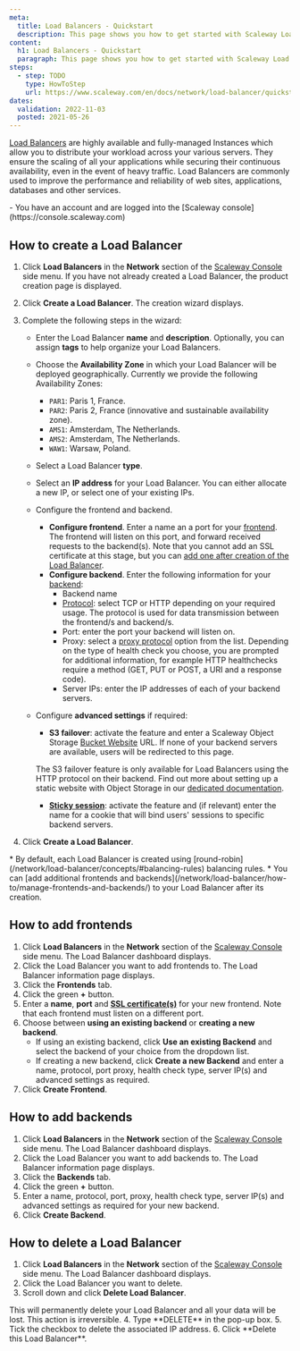 ```yaml
---
meta:
  title: Load Balancers - Quickstart
  description: This page shows you how to get started with Scaleway Load Balancers.
content:
  h1: Load Balancers - Quickstart
  paragraph: This page shows you how to get started with Scaleway Load Balancers.
steps:
  - step: TODO
    type: HowToStep
    url: https://www.scaleway.com/en/docs/network/load-balancer/quickstart
dates:
  validation: 2022-11-03
  posted: 2021-05-26
---
```


[Load Balancers](https://www.scaleway.com/en/load-balancer/) are highly available and fully-managed Instances which allow you to distribute your workload across your various servers. They ensure the scaling of all your applications while securing their continuous availability, even in the event of heavy traffic. Load Balancers are commonly used to improve the performance and reliability of web sites, applications, databases and other services.

<Message type="requirement">
- You have an account and are logged into the [Scaleway console](https://console.scaleway.com) 
</Message>

## How to create a Load Balancer

1. Click **Load Balancers** in the **Network** section of the [Scaleway Console](https://console.scaleway.com) side menu. If you have not already created a Load Balancer, the product creation page is displayed.
2. Click **Create a Load Balancer**. The creation wizard displays.
3. Complete the following steps in the wizard: 
    - Enter the Load Balancer **name** and **description**. Optionally, you can assign **tags** to help organize your Load Balancers.
    - Choose the **Availability Zone** in which your Load Balancer will be deployed geographically. Currently we provide the following Availability Zones:
      - `PAR1`: Paris 1, France.
      - `PAR2`: Paris 2, France (innovative and sustainable availability zone).
      - `AMS1`: Amsterdam, The Netherlands.
      - `AMS2`: Amsterdam, The Netherlands.
      - `WAW1`: Warsaw, Poland.
      <Lightbox src="assets/scaleway-lb-az.webp" />
    - Select a Load Balancer **type**.
    - Select an **IP address** for your Load Balancer. You can either allocate a new IP, or select one of your existing IPs.
    - Configure the frontend and backend.
      - **Configure frontend**. Enter a name an a port for your [frontend](/network/load-balancer/concepts/#frontends). The frontend will listen on this port, and forward received requests to the backend(s). Note that you cannot add an SSL certificate at this stage, but you can [add one after creation of the Load Balancer](/network/load-balancer/how-to/setup-ssl-offloading/).
      - **Configure backend**. Enter the following information for your [backend](/network/load-balancer/concepts/#backends):
        - Backend name
        - [Protocol](/network/load-balancer/concepts/#protocol): select TCP or HTTP depending on your required usage. The protocol is used for data transmission between the frontend/s and backend/s.
        - Port: enter the port your backend will listen on.
        - Proxy: select a [proxy protocol](/network/load-balancer/concepts/#proxy-protocol) option from the list. Depending on the type of health check you choose, you are prompted for additional information, for example HTTP healthchecks require a method (GET, PUT or POST, a URI and a response code).
        - Server IPs: enter the IP addresses of each of your backend servers.
    - Configure **advanced settings** if required:
      - **S3 failover**: activate the feature and enter a Scaleway Object Storage [Bucket Website](/storage/object/concepts/#bucket-website) URL. If none of your backend servers are available, users will be redirected to this page. 

      <Message type="note">
      
        The S3 failover feature is only available for Load Balancers using the HTTP protocol on their backend. Find out more about setting up a static website with Object Storage in our [dedicated documentation](/storage/object/how-to/use-bucket-website/).

      </Message>

      - **[Sticky session](/network/load-balancer/concepts/#sticky-session)**: activate the feature and (if relevant) enter the name for a cookie that will bind users' sessions to specific backend servers. 
      
4. Click **Create a Load Balancer**.
<Message type="note">
* By default, each Load Balancer is created using [round-robin](/network/load-balancer/concepts/#balancing-rules) balancing rules.
* You can [add additional frontends and backends](/network/load-balancer/how-to/manage-frontends-and-backends/) to your Load Balancer after its creation.
</Message>

## How to add frontends

1. Click **Load Balancers** in the **Network** section of the [Scaleway Console](https://console.scaleway.com) side menu. The Load Balancer dashboard displays. 
2. Click the Load Balancer you want to add frontends to. The Load Balancer information page displays. 
3. Click the **Frontends** tab.
4. Click the green **+** button.
5. Enter a **name**, **port** and [**SSL certificate(s)**](/network/load-balancer/how-to/create-self-signed-tls-certificate/#how-to-import-a-self-signed-certificate-with-scaleway-load-balancers) for your new frontend. Note that each frontend must listen on a different port.
6. Choose between **using an existing backend** or **creating a new backend**.
    - If using an existing backend, click **Use an existing Backend** and select the backend of your choice from the dropdown list.
    - If creating a new backend, click **Create a new Backend** and enter a name, protocol, port proxy, health check type, server IP(s) and advanced settings as required.
7. Click **Create Frontend**.

## How to add backends

1. Click **Load Balancers** in the **Network** section of the [Scaleway Console](https://console.scaleway.com) side menu. The Load Balancer dashboard displays. 
2. Click the Load Balancer you want to add backends to. The Load Balancer information page displays. 
3. Click the **Backends** tab.
4. Click the green **+** button.
5. Enter a name, protocol, port, proxy, health check type,  server IP(s) and advanced settings as required for your new backend.
6. Click **Create Backend**.

## How to delete a Load Balancer

1. Click **Load Balancers** in the **Network** section of the [Scaleway Console](https://console.scaleway.com) side menu. The Load Balancer dashboard displays. 
2. Click the Load Balancer you want to delete.
3. Scroll down and click **Delete Load Balancer**. 
  <Message type="important">
  This will permanently delete your Load Balancer and all your data will be lost. This action is irreversible.

  </Message>
4. Type **DELETE** in the pop-up box.
5. Tick the checkbox to delete the associated IP address.
6. Click **Delete this Load Balancer**.